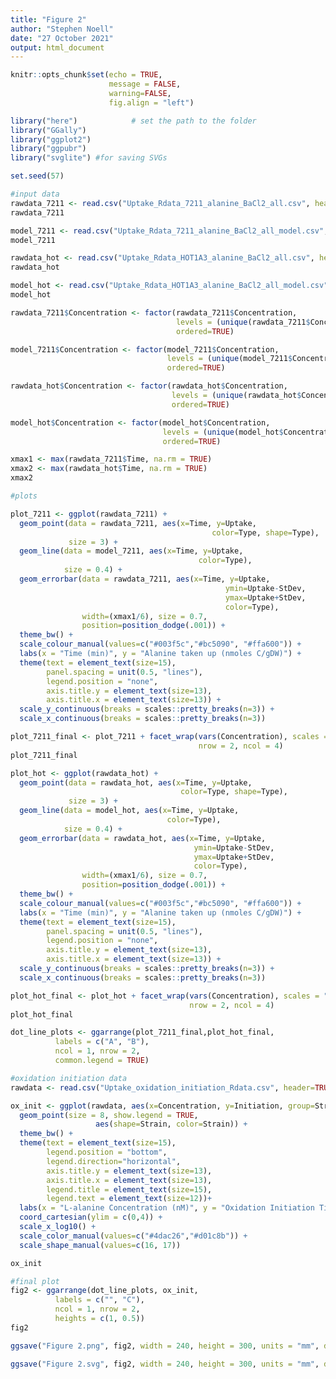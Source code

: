 ---
title: "Figure 2"
author: "Stephen Noell"
date: "27 October 2021"
output: html_document
---

```{r setup, include=FALSE}
knitr::opts_chunk$set(echo = TRUE,
                      message = FALSE, 
                      warning=FALSE,
                      fig.align = "left")

```

```{r}
library("here")            # set the path to the folder 
library("GGally")
library("ggplot2")
library("ggpubr")
library("svglite") #for saving SVGs

set.seed(57)

```

```{r}
#input data
rawdata_7211 <- read.csv("Uptake_Rdata_7211_alanine_BaCl2_all.csv", header=TRUE)
rawdata_7211

model_7211 <- read.csv("Uptake_Rdata_7211_alanine_BaCl2_all_model.csv", header=TRUE)
model_7211

rawdata_hot <- read.csv("Uptake_Rdata_HOT1A3_alanine_BaCl2_all.csv", header=TRUE)
rawdata_hot

model_hot <- read.csv("Uptake_Rdata_HOT1A3_alanine_BaCl2_all_model.csv", header=TRUE)
model_hot

```

```{r}

rawdata_7211$Concentration <- factor(rawdata_7211$Concentration, 
                                     levels = (unique(rawdata_7211$Concentration)),
                                     ordered=TRUE)

model_7211$Concentration <- factor(model_7211$Concentration, 
                                   levels = (unique(model_7211$Concentration)), 
                                   ordered=TRUE)

rawdata_hot$Concentration <- factor(rawdata_hot$Concentration, 
                                    levels = (unique(rawdata_hot$Concentration)), 
                                    ordered=TRUE)

model_hot$Concentration <- factor(model_hot$Concentration, 
                                  levels = (unique(model_hot$Concentration)), 
                                  ordered=TRUE)

xmax1 <- max(rawdata_7211$Time, na.rm = TRUE)
xmax2 <- max(rawdata_hot$Time, na.rm = TRUE)
xmax2
```

```{r}
#plots

plot_7211 <- ggplot(rawdata_7211) +
  geom_point(data = rawdata_7211, aes(x=Time, y=Uptake, 
                                             color=Type, shape=Type),
             size = 3) +
  geom_line(data = model_7211, aes(x=Time, y=Uptake,
                                          color=Type),
            size = 0.4) +
  geom_errorbar(data = rawdata_7211, aes(x=Time, y=Uptake,
                                                ymin=Uptake-StDev, 
                                                ymax=Uptake+StDev,
                                                color=Type), 
                width=(xmax1/6), size = 0.7,
                position=position_dodge(.001)) +
  theme_bw() + 
  scale_colour_manual(values=c("#003f5c","#bc5090", "#ffa600")) +
  labs(x = "Time (min)", y = "Alanine taken up (nmoles C/gDW)") +
  theme(text = element_text(size=15), 
        panel.spacing = unit(0.5, "lines"), 
        legend.position = "none",
        axis.title.y = element_text(size=13),
        axis.title.x = element_text(size=13)) +
  scale_y_continuous(breaks = scales::pretty_breaks(n=3)) +
  scale_x_continuous(breaks = scales::pretty_breaks(n=3))

plot_7211_final <- plot_7211 + facet_wrap(vars(Concentration), scales = "free",
                                          nrow = 2, ncol = 4)
plot_7211_final

plot_hot <- ggplot(rawdata_hot) +
  geom_point(data = rawdata_hot, aes(x=Time, y=Uptake, 
                                      color=Type, shape=Type),
             size = 3) +
  geom_line(data = model_hot, aes(x=Time, y=Uptake,
                                   color=Type),
            size = 0.4) +
  geom_errorbar(data = rawdata_hot, aes(x=Time, y=Uptake,
                                         ymin=Uptake-StDev, 
                                         ymax=Uptake+StDev,
                                         color=Type), 
                width=(xmax1/6), size = 0.7,
                position=position_dodge(.001)) +
  theme_bw() + 
  scale_colour_manual(values=c("#003f5c","#bc5090", "#ffa600")) +
  labs(x = "Time (min)", y = "Alanine taken up (nmoles C/gDW)") +
  theme(text = element_text(size=15), 
        panel.spacing = unit(0.5, "lines"), 
        legend.position = "none",
        axis.title.y = element_text(size=13),
        axis.title.x = element_text(size=13)) +
  scale_y_continuous(breaks = scales::pretty_breaks(n=3)) +
  scale_x_continuous(breaks = scales::pretty_breaks(n=3))

plot_hot_final <- plot_hot + facet_wrap(vars(Concentration), scales = "free",
                                        nrow = 2, ncol = 4)
plot_hot_final

dot_line_plots <- ggarrange(plot_7211_final,plot_hot_final,
          labels = c("A", "B"),
          ncol = 1, nrow = 2,
          common.legend = TRUE)

```

```{r}
#oxidation initiation data
rawdata <- read.csv("Uptake_oxidation_initiation_Rdata.csv", header=TRUE)

ox_init <- ggplot(rawdata, aes(x=Concentration, y=Initiation, group=Strain)) + 
  geom_point(size = 8, show.legend = TRUE,
                   aes(shape=Strain, color=Strain)) +
  theme_bw() + 
  theme(text = element_text(size=15), 
        legend.position = "bottom", 
        legend.direction="horizontal",
        axis.title.y = element_text(size=13),
        axis.title.x = element_text(size=13),
        legend.title = element_text(size=15),
        legend.text = element_text(size=12))+
  labs(x = "L-alanine Concentration (nM)", y = "Oxidation Initiation Time (min)") +
  coord_cartesian(ylim = c(0,4)) +
  scale_x_log10() +
  scale_color_manual(values=c("#4dac26","#d01c8b")) +
  scale_shape_manual(values=c(16, 17))

ox_init

```

```{r}
#final plot
fig2 <- ggarrange(dot_line_plots, ox_init,
          labels = c("", "C"),
          ncol = 1, nrow = 2,
          heights = c(1, 0.5))
fig2

ggsave("Figure 2.png", fig2, width = 240, height = 300, units = "mm", dpi = 300)

ggsave("Figure 2.svg", fig2, width = 240, height = 300, units = "mm", dpi = 300)
```